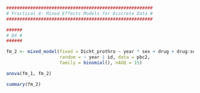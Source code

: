 ```r
#######################################################
# Practical 4: Mixed Effects Models for Discrete Data #
#######################################################

######
# Q4 #
######

fm_2 <- mixed_model(fixed = Dicht_prothro ~ year * sex + drug + drug:sex,
                    random = ~ year | id, data = pbc2, 
                    family = binomial(), nAGQ = 15)

anova(fm_1, fm_2)

summary(fm_2)
```

